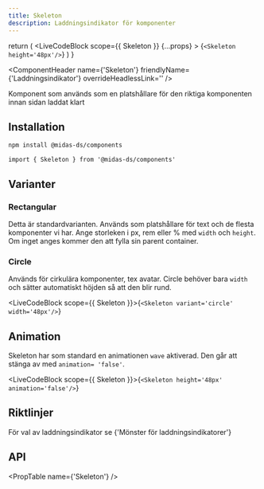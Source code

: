 ```yaml
---
title: Skeleton
description: Laddningsindikator för komponenter
---
```



  return (
    <LiveCodeBlock
      scope={{ Skeleton }}
      {...props}
    >
      {`<Skeleton height='48px'/>`}
    </LiveCodeBlock>
  )
}

<ComponentHeader
  name={'Skeleton'}
  friendlyName={'Laddningsindikator'}
  overrideHeadlessLink=''
/>

Komponent som används som en platshållare för den riktiga komponenten innan sidan laddat klart

<Example hideCode />

## Installation

```bash npm2yarn
npm install @midas-ds/components
```

```tsx
import { Skeleton } from '@midas-ds/components'
```

<Example hideExample />

## Varianter

### Rectangular

Detta är standardvarianten. Används som platshållare för text och de flesta komponenter vi har. Ange storleken i px, rem eller % med `width` och `height`. Om inget anges kommer den att fylla sin parent container.

<Example />

### Circle

Används för cirkulära komponenter, tex avatar. Circle behöver bara `width` och sätter automatiskt höjden så att den blir rund.

<LiveCodeBlock scope={{ Skeleton }}>{`<Skeleton variant='circle' width='48px'/>`}</LiveCodeBlock>

## Animation

Skeleton har som standard en animationen `wave` aktiverad. Den går att stänga av med `animation= 'false'`.

<LiveCodeBlock scope={{ Skeleton }}>{`<Skeleton height='48px' animation='false'/>`}</LiveCodeBlock>

## Riktlinjer

För val av laddningsindikator se <Link href="/design-patterns/page-loading" >{'Mönster för laddningsindikatorer'}</Link>

## API

<PropTable name={'Skeleton'} />
